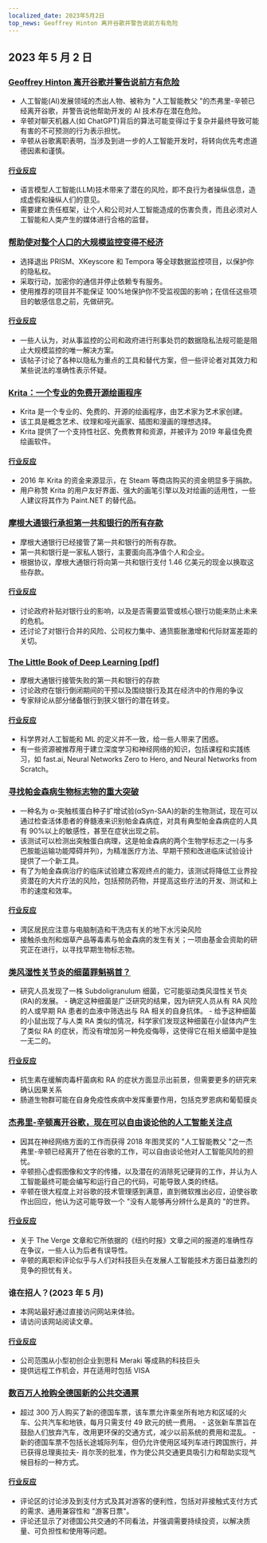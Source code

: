 ```yaml
---
localized_date: 2023年5月2日
top_news: Geoffrey Hinton 离开谷歌并警告说前方有危险
---
```




<CallToAction />

<Steps>

## 2023 年 5 月 2 日

### [Geoffrey Hinton 离开谷歌并警告说前方有危险](https://www.nytimes.com/2023/05/01/technology/ai-google-chatbot-engineer-quits-hinton.html)

- 人工智能(AI)发展领域的杰出人物、被称为 "人工智能教父 "的杰弗里-辛顿已经离开谷歌，并警告说他帮助开发的 AI 技术存在潜在危险。
- 辛顿对聊天机器人(如 ChatGPT)背后的算法可能变得过于复杂并最终导致可能有害的不可预测的行为表示担忧。
- 辛顿从谷歌离职表明，当涉及到进一步的人工智能开发时，将转向优先考虑道德因素和谨慎。

#### [行业反应](http://news.ycombinator.com/item?id=35771104)

- 语言模型人工智能(LLM)技术带来了潜在的风险，即不良行为者操纵信息，造成虚假和操纵人们的意见。
- 需要建立责任框架，让个人和公司对人工智能造成的伤害负责，而且必须对人工智能和人类产生的媒体进行合格的监督。

### [帮助使对整个人口的大规模监控变得不经济](https://prism-break.org/en/)

- 选择退出 PRISM、XKeyscore 和 Tempora 等全球数据监控项目，以保护你的隐私权。
- 采取行动，加密你的通信并停止依赖专有服务。
- 使用推荐的项目并不能保证 100%地保护你不受监视国的影响；在信任这些项目的敏感信息之前，先做研究。

#### [行业反应](http://news.ycombinator.com/item?id=35772005)

- 一些人认为，对从事监控的公司和政府进行刑事处罚的数据隐私法规可能是阻止大规模监控的唯一解决方案。
- 该帖子讨论了各种以隐私为重点的工具和替代方案，但一些评论者对其效力和某些说法的准确性表示怀疑。

### [Krita：一个专业的免费开源绘画程序](https://krita.org/en/)

- Krita 是一个专业的、免费的、开源的绘画程序，由艺术家为艺术家创建。
- 该工具是概念艺术、纹理和哑光画家、插图和漫画的理想选择。
- Krita 提供了一个支持性社区、免费教育和资源，并被评为 2019 年最佳免费绘画软件。

#### [行业反应](http://news.ycombinator.com/item?id=35771994)

- 2016 年 Krita 的资金来源显示，在 Steam 等商店购买的资金明显多于捐款。
- 用户称赞 Krita 的用户友好界面、强大的画笔引擎以及对绘画的适用性，一些人建议将其作为 Paint.NET 的替代品。

### [摩根大通银行承担第一共和银行的所有存款](https://www.fdic.gov/news/press-releases/2023/pr23034.html)

- 摩根大通银行已经接管了第一共和银行的所有存款。
- 第一共和银行是一家私人银行，主要面向高净值个人和企业。
- 根据协议，摩根大通银行将向第一共和银行支付 1.46 亿美元的现金以换取这些存款。

#### [行业反应](http://news.ycombinator.com/item?id=35770048)

- 讨论政府补贴对银行业的影响，以及是否需要监管或核心银行功能来防止未来的危机。
- 还讨论了对银行合并的风险、公司权力集中、通货膨胀激增和代际财富差距的关切。

### [The Little Book of Deep Learning [pdf]](https://fleuret.org/public/lbdl.pdf)

- 摩根大通银行接管失败的第一共和银行的存款
- 讨论政府在银行倒闭期间的干预以及围绕银行及其在经济中的作用的争议
- 专家辩论从部分储备银行到狭义银行的潜在转变。

#### [行业反应](http://news.ycombinator.com/item?id=35767789)

- 科学界对人工智能和 ML 的定义并不一致，给一些人带来了困惑。
- 有一些资源被推荐用于建立深度学习和神经网络的知识，包括课程和实践练习，如 fast.ai, Neural Networks Zero to Hero, and Neural Networks from Scratch。

### [寻找帕金森病生物标志物的重大突破](https://www.michaeljfox.org/publication/michael-j-fox-foundation-announces-significant-breakthrough-search-parkinsons-biomarker)

- 一种名为 α-突触核蛋白种子扩增试验(αSyn-SAA)的新的生物测试，现在可以通过检查活体患者的脊髓液来识别帕金森病症，对具有典型帕金森病症的人具有 90%以上的敏感性，甚至在症状出现之前。
- 该测试可以检测出突触蛋白病理，这是帕金森病的两个生物学标志之一(与多巴胺能运输功能障碍并列)，为精准医疗方法、早期干预和改进临床试验设计提供了一个新工具。
- 有了为帕金森病治疗的临床试验建立客观终点的能力，该测试将降低工业界投资潜在的大片疗法的风险，包括预防药物，并提高这些疗法的开发、测试和上市的速度和效率。

#### [行业反应](http://news.ycombinator.com/item?id=35770563)

- 湾区居民应注意与电脑制造和干洗店有关的地下水污染风险
- 接触杀虫剂和烟草产品等毒素与帕金森病的发生有关；一项由基金会资助的研究正在进行，以寻找早期生物标志物。

### [类风湿性关节炎的细菌罪魁祸首？](https://www.the-scientist.com/news-opinion/a-bacterial-culprit-for-rheumatoid-arthritis-71088)

- 研究人员发现了一株 Subdoligranulum 细菌，它可能驱动类风湿性关节炎(RA)的发展。 - 确定这种细菌是广泛研究的结果，因为研究人员从有 RA 风险的人或早期 RA 患者的血液中筛选出与 RA 相关的自身抗体。 - 给予这种细菌的小鼠出现了与人类 RA 类似的情况，科学家们发现这种细菌在小鼠体内产生了类似 RA 的症状，而没有增加另一种免疫侮辱，这使得它在相关细菌中是独一无二的。

#### [行业反应](http://news.ycombinator.com/item?id=35775704)

- 抗生素在缓解肉毒杆菌病和 RA 的症状方面显示出前景，但需要更多的研究来确认因果关系
- 肠道生物群可能在自身免疫性疾病中发挥重要作用，包括克罗恩病和葡萄膜炎

### [杰弗里-辛顿离开谷歌，现在可以自由谈论他的人工智能关注点](https://www.theverge.com/2023/5/1/23706311/hinton-godfather-of-ai-threats-fears-warnings)

- 因其在神经网络方面的工作而获得 2018 年图灵奖的 "人工智能教父 "之一杰弗里-辛顿已经离开了他在谷歌的工作，可以自由谈论他对人工智能风险的担忧。
- 辛顿担心虚假图像和文字的传播，以及潜在的消除死记硬背的工作，并认为人工智能最终可能会编写和运行自己的代码，可能导致人类的终结。
- 辛顿在很大程度上对谷歌的技术管理感到满意，直到微软推出必应，迫使谷歌作出回应，他认为这可能导致一个 "没有人能够再分辨什么是真的 "的世界。

#### [行业反应](http://news.ycombinator.com/item?id=35771508)

- 关于 The Verge 文章和它所依据的《纽约时报》文章之间的报道的准确性存在争议，一些人认为后者有误导性。
- 辛顿的离职和评论似乎与人们对科技巨头在发展人工智能技术方面日益激烈的竞争的担忧有关。

### 谁在招人？(2023 年 5 月)

- 本网站最好通过直接访问网站来体验。
- 请访问该网站阅读文章。

#### [行业反应](http://news.ycombinator.com/item?id=35773707)

- 公司范围从小型初创企业到思科 Meraki 等成熟的科技巨头
- 提供远程工作机会，并在适用时包括 VISA

### [数百万人抢购全德国新的公共交通票](https://apnews.com/article/germany-public-transit-cheap-ticket-trains-metro-3d83f1a35ab8e3945b8034b9bd511c29)

- 超过 300 万人购买了新的德国车票，该车票允许乘坐所有地方和区域的火车、公共汽车和地铁，每月只需支付 49 欧元的统一费用。 - 这张新车票旨在鼓励人们放弃汽车，改用更环保的交通方式，减少以前系统的费用和混乱。 - 新的德国车票不包括长途城际列车，但仍允许使用区域列车进行跨国旅行，并已获得总理奥拉夫- 肖尔茨的批准，作为使公共交通更具吸引力和帮助实现气候目标的一种方式。

#### [行业反应](http://news.ycombinator.com/item?id=35770816)

- 评论区的讨论涉及到支付方式及其对游客的便利性，包括对非接触式支付方式的需求、通用兼容性和 "游客日票"。
- 评论还显示了对德国公共交通的不同看法，并强调需要持续投资，以解决质量、可负担性和使用等问题。

</Steps>
